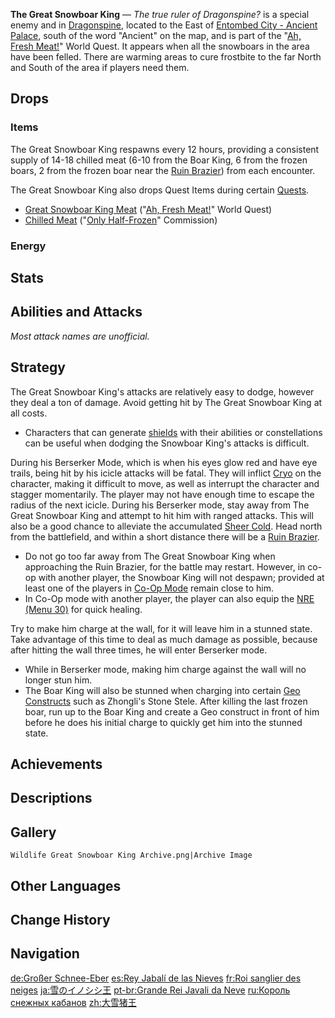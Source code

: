 {{Enemy Infobox
|image    = Enemy The Great Snowboar King Icon.png
|dmgtype  = Physical
|dmgtype2 = Cryo
|weakpoint = no
|type     = Elite Enemies
|family   = Beasts
|group    = Boars
|location = [[Dragonspine]]
|title    = The true ruler of Dragonspine?
}}
'''The Great Snowboar King''' &mdash; ''The true ruler of Dragonspine?'' is a special enemy and {{w|miniboss}} in [[Dragonspine]], located to the East of [[Entombed City - Ancient Palace]], south of the word "Ancient" on the map, and is part of the "[[Ah, Fresh Meat!]]" World Quest. It appears when all the snowboars in the area have been felled. There are warming areas to cure frostbite to the far North and South of the area if players need them.

==Drops==
===Items===
{{Card|Chilled Meat|6-10|show_caption=1}}
The Great Snowboar King respawns every 12 hours, providing a consistent supply of 14-18 chilled meat (6-10 from the Boar King, 6 from the frozen boars, 2 from the frozen boar near the [[Ruin Brazier]]) from each encounter.

The Great Snowboar King also drops Quest Items during certain [[Quest]]s.
*[[Great Snowboar King Meat]] ("[[Ah, Fresh Meat!]]" World Quest)
*[[Chilled Meat (Quest Item)|Chilled Meat]] ("[[Only Half-Frozen]]" Commission)

===Energy===
{{Energy Drops
|hp1   = 75
|o1    = 1
|p1    = 3
|hp2   = 50
|o2    = 1
|p2    = 3
|hp3   = 25
|o3    = 1
|p3    = 3
}}

==Stats==
{{Enemy Stats
|phys_res  = 50%
|cryo_res  = 30%
|hp_ratio  = 11
|hp_type   = 1
|atk_ratio = 5
}}

==Abilities and Attacks==
''Most attack names are unofficial.''
{{Enemy Attacks
|name_1 = Charge
|desc_1 = Charges towards the player up to three (Normal State) or four ('''Berserker State''') times, dealing '''100% ATK''' as {{Color|Physical DMG}} on hit. The Great Snowboar King will be stunned if it charges into a wall in its normal state.
|file_1_2 = The Great Snowboar King Stunned
|caption_1_2 = Stunned

|name_2 = Royal Family
|desc_2 = Summons four small snowboars, who will dig snow from the ground along with the Great Snowboar King and launch one or multiple snowballs at the player, dealing '''100% ATK''' as {{Color|Cryo DMG}} and temporarily obscuring the player's vision on hit.
|file_2 = The Great Snowboar King Summon Piglets

|name_3 = Berserker State
|desc_3 = Enters Berserker State after it charges into a wall three times, increasing its ATK by '''30%''' and enabling it to use '''The King's Rage'''.

|name_4 = The King's Rage
|desc_4 = Jumps up and down repeatedly, dealing '''100% ATK''' as {{Color|AoE Physical DMG}} when slamming down, and causing snowballs to fall from the sky, dealing '''100% ATK''' as {{Color|AoE Cryo DMG}}.
}}

==Strategy==
The Great Snowboar King's attacks are relatively easy to dodge, however they deal a ton of damage. Avoid getting hit by The Great Snowboar King at all costs.
*Characters that can generate [[shields]] with their abilities or constellations can be useful when dodging the Snowboar King's attacks is difficult.

During his Berserker Mode, which is when his eyes glow red and have eye trails, being hit by his icicle attacks will be fatal. They will inflict [[Cryo]] on the character, making it difficult to move, as well as interrupt the character and stagger momentarily. The player may not have enough time to escape the radius of the next icicle.
During his Berserker mode, stay away from The Great Snowboar King and attempt to hit him with ranged attacks. This will also be a good chance to alleviate the accumulated [[Sheer Cold]]. Head north from the battlefield, and within a short distance there will be a [[Ruin Brazier]].
*Do not go too far away from The Great Snowboar King when approaching the Ruin Brazier, for the battle may restart. However, in co-op with another player, the Snowboar King will not despawn; provided at least one of the players in [[Co-Op Mode]] remain close to him.
*In Co-Op mode with another player, the player can also equip the [[NRE (Menu 30)]] for quick healing.

Try to make him charge at the wall, for it will leave him in a stunned state. Take advantage of this time to deal as much damage as possible, because after hitting the wall three times, he will enter Berserker mode.
*While in Berserker mode, making him charge against the wall will no longer stun him.
*The Boar King will also be stunned when charging into certain [[Geo Constructs]] such as Zhongli's Stone Stele. After killing the last frozen boar, run up to the Boar King and create a Geo construct in front of him before he does his initial charge to quickly get him into the stunned state.

==Achievements==
{{Achievement Topic Table|topic=The Great Snowboar King}}

==Descriptions==
{{Description|Amidst the snow and ice dwells an ancient king waiting to be awakened by its ice-entombed brethren.<br />In the distant past beyond memory, a certain legend circulated among hunters out in the wild: when the land sealed by ice returns to life and when an uninvited guest disturbs the deep, frozen silence, the lord and leader of the snowboars unto greatness will awaken from slumber, shake off the ice that shackles it, and bring judgment upon those disrespectful interlopers.|[[Archive]]}}

==Gallery==
<gallery>
 Wildlife Great Snowboar King Archive.png|Archive Image
</gallery>

==Other Languages==
{{Other Languages
|en      = The Great Snowboar King
|zhs     = 大雪猪王
|zhs_rm  = Dà Xuězhū Wáng
|zht     = 大雪豬王
|zht_rm  = Dà Xuězhū Wáng
|zh_tl   = Great Snow Boar King
|ja      = 雪のイノシシ王
|ja_rm   = Yuki no Inoshishi Ou
|ja_tl   = Snowboar King
|ko      = 설산 멧돼지 왕
|ko_rm   = Seolsan Metdwaeji Wang
|ko_tl   = Snow Mountain Wildboar King
|es      = Rey Jabalí de las Nieves
|es_tl   = King Snow Boar
|fr      = Roi sanglier des neiges
|fr_tl   = Snow Boar King
|ru      = Король снежных кабанов
|ru_tl   = Snow Boar King
|th      = Great Snowboar King
|th_rm   = 
|th_tl   = 
|vi      = Vua Heo Tuyết
|vi_tl   = Snow Pig King
|de      = Großer Schnee-Eber
|de_tl   = Great Snowboar
|id      = Great Snowboar King
|pt      = Grande Rei Javali da Neve
|pt_tl   = 
|tr      = Kral Kar Domuzu
|tr_tl   = 
|it      = Il Grande re dei cinghiali
|it_tl   = 
}}

==Change History==
{{Change History|1.2}}

==Navigation==
{{Wildlife Navbox|state=collapsed}}
{{Enemy Navbox|type=elite}}

[[de:Großer Schnee-Eber]]
[[es:Rey Jabalí de las Nieves]]
[[fr:Roi sanglier des neiges]]
[[ja:雪のイノシシ王]]
[[pt-br:Grande Rei Javali da Neve]]
[[ru:Король снежных кабанов]]
[[zh:大雪猪王]]